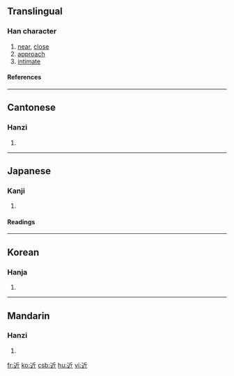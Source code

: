==Translingual==
===Han character===
{{Han char|rn=162|rad=辵|as=04|sn=8|four=3230<sub>2</sub>|canj=卜竹一中 (YHML)}}
# [[near]], [[close]]
# [[approach]]
# [[intimate]]
====References====
{{Han ref|kx=1254.070|dkj=38752|dj=1736.180|hdz=63819.120|uh=8FD1|ud=36817|bh=AAF1|bd=43761}}
----
==Cantonese==
===Hanzi===
{{yue-hanzi|jyut=|y=gan6}}
# {{defn|Cantonese}}
----
==Japanese==
===Kanji===
{{ja-kanji|grade=|rs=辵04}}
# {{defn|Japanese}}
====Readings====
{{ja-readings|on=[[きん]] (kin), [[こん]] (kon)|kun=[[ちかい]] (chikai)}}
----
==Korean==
===Hanja===
{{ko-hanja|hangeul=근|eumhun=|rv=geun|mr=kŭn|y=kun}}
# {{defn|Korean}}
----
==Mandarin==
===Hanzi===
{{cmn-hanzi|pin=[[jìn]] (jin4)|wg=chin<sup>4</sup>}}
# {{defn|Mandarin}}

[[fr:近]]
[[ko:近]]
[[csb:近]]
[[hu:近]]
[[vi:近]]